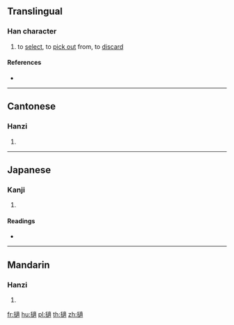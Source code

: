 {{character info/new}}
==Translingual==

===Han character===
{{Han char|rn=64|rad=手|as=15|sn=18|four=50032|canj=QYYB|ids=⿰扌適}}

# to [[select]], to [[pick out]] from, to [[discard]]

====References====
* {{Han ref|kx=0461.300|dkj=12922|dj=0811.020|hdz=31975.080|uh=64FF|ud=25855|bh=EFD1|bd=61393}}

----

==Cantonese==

===Hanzi===
{{yue-hanzi|jyut=[[tik1]], [[zek3]]|y=tik1, jek3}}

# {{defn|lang=yue|sort=手15}}

----

==Japanese==

===Kanji===
{{ja-kanji|grade=|rs=手15}}

# {{defn|lang=ja|sort=手15}}

====Readings====
* {{ja-readings|on=[[てき]] (teki), [[じゃく]] (jaku), [[ちゃく]] (chaku)|kun=[[かく]] (kaku)}}

----

==Mandarin==

===Hanzi===
{{cmn-hanzi|pin=[[tī]] ([[ti1]]), [[zhì]] ([[zhi4]])|wg=t'i<sup>1</sup>, chih<sup>4</sup>}}

# {{defn|lang=cmn|sort=手15}}

[[fr:擿]]
[[hu:擿]]
[[pl:擿]]
[[th:擿]]
[[zh:擿]]